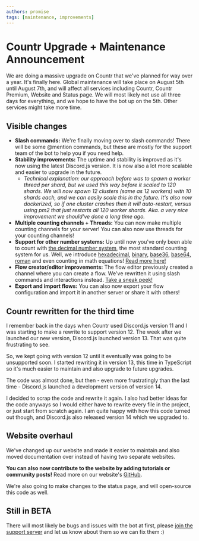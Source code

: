 ```yaml
---
authors: promise
tags: [maintenance, improvements]
---
```


# Countr Upgrade + Maintenance Announcement

We are doing a massive upgrade on Countr that we've planned for way over a year. It's finally here. Global maintenance will take place on August 5th until August 7th, and will affect all services including Countr, Countr Premium, Website and Status page. We will most likely not use all three days for everything, and we hope to have the bot up on the 5th. Other services might take more time.

<!--truncate-->

## Visible changes

* **Slash commands:** We're finally moving over to slash commands! There will be some @mention commands, but these are mostly for the support team of the bot to help you if you need help.
* **Stability improvements:** The uptime and stability is improved as it's now using the latest Discord.js version. It is now also a lot more scalable and easier to upgrade in the future.
    * *Technical explanation: our approach before was to spawn a worker thread per shard, but we used this way before it scaled to 120 shards. We will now spawn 12 clusters (same as 12 workers) with 10 shards each, and we can easily scale this in the future. It's also now dockerized, so if one cluster crashes then it will auto-restart, versus using pm2 that just restarts all 120 worker shards. Aka. a very nice improvement we should've done a long time ago.*
* **Multiple counting channels + Threads:** You can now make multiple counting channels for your server! You can also now use threads for your counting channels!
* **Support for other number systems:** Up until now you've only been able to count with [the decimal number system][1], the most standard counting system for us. Well, we introduce [hexadecimal][2], [binary][3], [base36][4], [base64][5], [roman][6] and even counting in math equations! [Read more here!](/docs/counting-systems)
* **Flow creator/editor improvements:** The flow editor previously created a channel where you can create a flow. We've rewritten it using slash commands and interactions instead. [Take a sneak peek!](/docs/flows)
* **Export and import flows:** You can also now export your flow configuration and import it in another server or share it with others!

[1]: https://en.wikipedia.org/wiki/Decimal
[2]: https://en.wikipedia.org/wiki/Hexadecimal
[3]: https://en.wikipedia.org/wiki/Binary
[4]: https://en.wikipedia.org/wiki/Base_36
[5]: https://en.wikipedia.org/wiki/Base_64
[6]: https://en.wikipedia.org/wiki/Roman_numerals

## Countr rewritten for the third time

I remember back in the days when Countr used Discord.js version 11 and I was starting to make a rewrite to support version 12. The week after we launched our new version, Discord.js launched version 13. That was quite frustrating to see.

So, we kept going with version 12 until it eventually was going to be unsupported soon. I started rewriting it in version 13, this time in TypeScript so it's much easier to maintain and also upgrade to future upgrades.

The code was almost done, but then - even more frustratingly than the last time - Discord.js launched a development version of version 14.

I decided to scrap the code and rewrite it again. I also had better ideas for the code anyways so I would either have to rewrite every file in the project, or just start from scratch again. I am quite happy with how this code turned out though, and Discord.js also released version 14 which we upgraded to.

## Website overhaul

We've changed up our website and made it easier to maintain and also moved documentation over instead of having two separate websites.

**You can also now contribute to the website by adding tutorials or community posts!** Read more on our website's [GitHub](https://github.com/countr/website).

We're also going to make changes to the status page, and will open-source this code as well.

## Still in BETA

There will most likely be bugs and issues with the bot at first, please [join the support server](https://promise.solutions/discord) and let us know about them so we can fix them :)